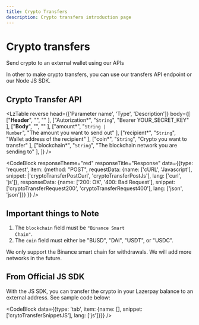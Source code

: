 ```yaml
---
title: Crypto Transfers
description: Crypto transfers introduction page
---
```


# Crypto transfers

Send crypto to an external wallet using our APIs

<Divider className='max-w-100' />

In other to make crypto transfers, you can use our transfers API endpoint or our Node JS SDK.

## Crypto Transfer API

<LzTable
    reverse
    head={['Parameter name', 'Type', 'Description']}
    body={[
        ["<strong>Header</strong>", "", "" ],
        ["Autorization*", "<code>String</code>", "Bearer YOUR_SECRET_KEY" ],
        ["<strong>Body</strong>", "", "" ],
        ["amount*", "<code>String | Number</code>", "The amount you want to send out" ],
        ["recipient*", "<code>String</code>", "Wallet address of the recipient" ],
        ["coin*", "<code>String</code>", "Crypto you want to transfer" ],
        ["blockchain*", "<code>String</code>", "The blockchain network you are sending to" ],
    ]}
 />

<CodeBlock responseTheme="red" responseTitle="Response" data={{type: 'request', item: {method: "POST", requestData: {name: ['cURL', 'Javascript'], snippet: ['cryptoTransferPostCurl', 'cryptoTransferPostJs'], lang: ['curl', 'js']}, responseData: {name: ['200: OK', '400: Bad Request'], snippet: ['cryptoTransferRequest200', 'cryptoTransferRequest400'], lang: ['json', 'json']}} }} />

## Important things to Note
1. The <code>blockchain</code> field must be <code>"Binance Smart Chain"</code>.
2. The <code>coin</code> field must either be "BUSD", "DAI", "USDT", or "USDC".

<Alert status="warning">We only support the Binance smart chain for withdrawals. We will add more networks in the future.</Alert>

<Divider className='max-w-100' />

## From Official JS SDK

With the JS SDK, you can transfer the crypto in your Lazerpay balance to an external address.
See sample code below:

<CodeBlock data={{type: 'tab', item: {name: [], snippet: ['crytoTransferSnippetJS'], lang: ['js']}}} />
